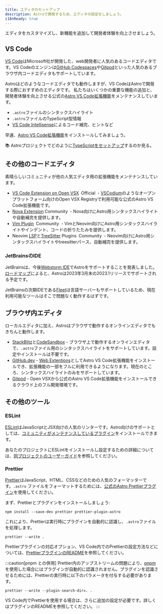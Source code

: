 ```yaml
---
title: エディタのセットアップ
description: Astroで開発するため、エディタの設定をしましょう。
i18nReady: true
---
```




エディタをカスタマイズし、新機能を追加して開発者体験を向上させましょう。

## VS Code

[VS Code](https://code.visualstudio.com/)はMicrosoft社が開発した、web開発者に人気のあるコードエディタです。VS Codeのエンジンは[GitHub Codespaces](https://github.com/features/codespaces)や[Gitpod](https://gitpod.io/)といった人気のあるブラウザ内コードエディタもサポートしています。

Astroはどのようなコードエディタでも動作しますが、VS CodeはAstroで開発する際におすすめのエディタです。 私たちはいくつかの重要な機能の追加と、開発者体験を向上させる公式の[Astro VS Code拡張機能](https://marketplace.visualstudio.com/items?itemName=astro-build.astro-vscode)をメンテナンスしています。

- `.astro`ファイルのシンタックスハイライト
- `.astro`ファイルのTypeScript型情報
- [VS Code Intellisense](https://code.visualstudio.com/docs/editor/intellisense)によるコード補完、ヒントなど

早速、[Astro VS Code拡張機能](https://marketplace.visualstudio.com/items?itemName=astro-build.astro-vscode)をインストールしてみましょう。


📚 Astroプロジェクトでどのように[TypeScriptをセットアップ](/ja/guides/typescript/)するのか見る。

## その他のコードエディタ

素晴らしいコミュニティが他の人気エディタ用の拡張機能をメンテナンスしています。

- [VS Code Extension on Open VSX](https://open-vsx.org/extension/astro-build/astro-vscode) <span style="margin: 0.25em;"><Badge variant="accent">Official</Badge></span> - [VSCodium](https://vscodium.com/)のようなオープンプラットフォーム向けのOpen VSX Registryで利用可能な公式のAstro VS Code拡張機能です。
-  [Nova Extension](https://extensions.panic.com/extensions/sciencefidelity/sciencefidelity.astro/)<span style="margin: 0.25em;"><Badge variant="neutral">Community</Badge></span> - Nova向けにAstro用シンタックスハイライトや自動補完を提供します。
- [Vim Plugin](https://github.com/wuelnerdotexe/vim-astro) <span style="margin: 0.25em;"><Badge variant="neutral">Community</Badge></span> - VimとNeovim向けにAstro用シンタックスハイライトやインデント、コードの折りたたみを提供します。
- Neovim [LSP](https://github.com/neovim/nvim-lspconfig/blob/master/doc/server_configurations.md#astro)と[TreeSitter](https://github.com/virchau13/tree-sitter-astro) Plugins <span style="margin: 0.25em;"><Badge variant="neutral">Community</Badge></span> - Neovim向けにAstro用シンタックスハイライトやtreesitterパース、自動補完を提供します。

### JetBrainsのIDE

JetBrainsは、今後[Webstorm IDE](https://www.jetbrains.com/webstorm/)でAstroをサポートすることを発表しました。[ロードマップ](https://blog.jetbrains.com/webstorm/2022/12/webstorm-2023-1-roadmap/)によると、Astroは2023年3月末の2023.1リリースでサポートされる予定です。

JetBrainsの次期IDEである[Fleet](https://www.jetbrains.com/fleet/)は言語サーバーもサポートしているため、現在利用可能なツールはそこで問題なく動作するはずです。

## ブラウザ内エディタ

ローカルエディタに加え、Astroはブラウザで動作するオンラインエディタでもきちんと動作します。

- [StackBlitz](https://stackblitz.com/)と[CodeSandbox](https://codesandbox.io/) - ブラウザ上で動作するオンラインエディタで、`.astro`ファイル用のシンタックスハイライトをサポートしています。設定やインストールは不要です。
- [GitHub.dev](https://github.dev/) - [Web Extentions](https://code.visualstudio.com/api/extension-guides/web-extensions)としてAstro VS Code拡張機能をインストールでき、拡張機能の一部をフルに利用できるようになります。現在のところ、シンタックスハイライトのみをサポートしています。
- [Gitpod](https://gitpod.io/) - Open VSXから公式のAstro VS Code拡張機能をインストールできるクラウド上のフル開発環境です。

## その他のツール

### ESLint

[ESLint](https://eslint.org/)はJavaScriptとJSX向けの人気のリンターです。Astro向けのサポートとしては、[コミュニティがメンテナンスしているプラグイン](https://github.com/ota-meshi/eslint-plugin-astro)をインストールできます。

あなたのプロジェクトにESLintをインストールし設定するための詳細については、[同プロジェクトのユーザーガイド](https://ota-meshi.github.io/eslint-plugin-astro/user-guide/)を参照してください。

### Prettier

[Prettier](https://prettier.io/)はJavaScript、HTML、CSSなどのための人気のフォーマッターです。`.astro` ファイルをフォーマットするためには、[公式のAstro Prettierプラグイン](https://github.com/withastro/prettier-plugin-astro)を使用してください。

まず、Prettierとプラグインをインストールしましょう:

```shell
npm install --save-dev prettier prettier-plugin-astro
```

これにより、Prettierは実行時にプラグインを自動的に認識し、`.astro`ファイルを処理します。

```shell
prettier --write .
```

Prettierプラグインの対応オプション、VS Code内でのPrettierの設定方法などについては、[PrettierプラグインのREADME](https://github.com/withastro/prettier-plugin-astro/blob/main/README.md)を参照してください。

:::caution[pnpm との併用]
Prettier内のアップストリームの問題により、[pnpm](https://pnpm.io/)を使用した場合にはプラグインが自動的に認識されません。プラグインを認識させるためには、Prettierの実行時に以下のパラメータを付与する必要があります。

```shell
prettier --write --plugin-search-dir=. .
```

VS Code内でPrettierを使用する場合は、さらに追加の設定が必要です。詳しくはプラグインのREADMEを参照してください。
:::
